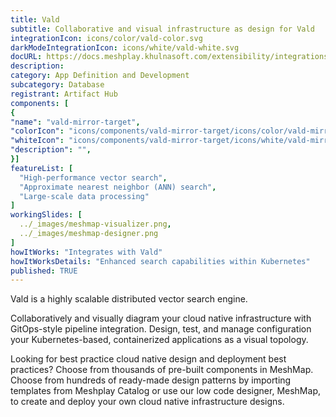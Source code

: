 ```yaml
---
title: Vald
subtitle: Collaborative and visual infrastructure as design for Vald
integrationIcon: icons/color/vald-color.svg
darkModeIntegrationIcon: icons/white/vald-white.svg
docURL: https://docs.meshplay.khulnasoft.com/extensibility/integrations/vald
description: 
category: App Definition and Development
subcategory: Database
registrant: Artifact Hub
components: [
{
"name": "vald-mirror-target",
"colorIcon": "icons/components/vald-mirror-target/icons/color/vald-mirror-target-color.svg",
"whiteIcon": "icons/components/vald-mirror-target/icons/white/vald-mirror-target-white.svg",
"description": "",
}]
featureList: [
  "High-performance vector search",
  "Approximate nearest neighbor (ANN) search",
  "Large-scale data processing"
]
workingSlides: [
  ../_images/meshmap-visualizer.png,
  ../_images/meshmap-designer.png
]
howItWorks: "Integrates with Vald"
howItWorksDetails: "Enhanced search capabilities within Kubernetes"
published: TRUE
---
```

<p>
Vald is a highly scalable distributed vector search engine.
</p>
<p>
    Collaboratively and visually diagram your cloud native infrastructure with GitOps-style pipeline integration. Design, test, and manage configuration your Kubernetes-based, containerized applications as a visual topology.
</p>
<p>
    Looking for best practice cloud native design and deployment best practices? Choose from thousands of pre-built components in MeshMap. Choose from hundreds of ready-made design patterns by importing templates from Meshplay Catalog or use our low code designer, MeshMap, to create and deploy your own cloud native infrastructure designs.
</p>
